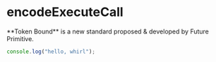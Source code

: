 
# encodeExecuteCall

<Callout emoji="✍🏽">
  **Token Bound** is a new standard proposed & developed by Future Primitive.
</Callout>

```ts copy
console.log("hello, whirl");
```
